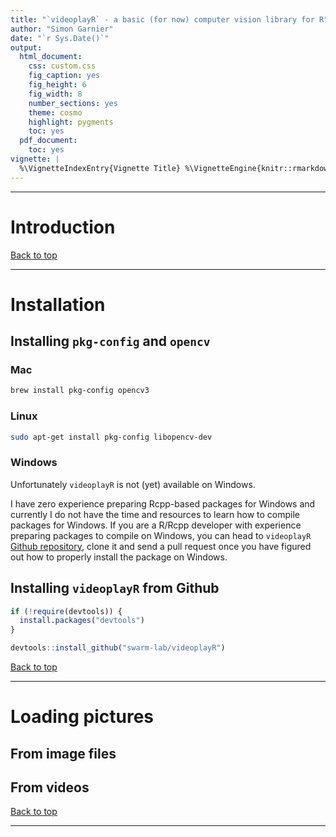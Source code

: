 ```yaml
---
title: "`videoplayR` - a basic (for now) computer vision library for R"
author: "Simon Garnier"
date: "`r Sys.Date()`"
output:
  html_document:
    css: custom.css
    fig_caption: yes
    fig_height: 6
    fig_width: 8
    number_sections: yes
    theme: cosmo
    highlight: pygments
    toc: yes
  pdf_document:
    toc: yes
vignette: |
  %\VignetteIndexEntry{Vignette Title} %\VignetteEngine{knitr::rmarkdown} %\VignetteEncoding{UTF-8}
---
```


---

# Introduction

[Back to top]("#")

---

# Installation

## Installing `pkg-config` and `opencv`

### Mac

```bash
brew install pkg-config opencv3
```

### Linux 

```bash
sudo apt-get install pkg-config libopencv-dev
```

### Windows

Unfortunately `videoplayR` is not (yet) available on Windows. 

I have zero experience preparing Rcpp-based packages for Windows and currently I 
do not have the time and resources to learn how to compile packages for Windows. 
If you are a R/Rcpp developer with experience preparing packages to compile on 
Windows, you can head to `videoplayR` [Github repository](https://github.com/swarm-lab/videoplayR), 
clone it and send a pull request once you have figured out how to properly 
install the package on Windows. 

## Installing `videoplayR` from Github

```r
if (!require(devtools)) {
  install.packages("devtools")
}

devtools::install_github("swarm-lab/videoplayR")
```

[Back to top]("#")

---

# Loading pictures

## From image files

## From videos 

[Back to top]("#")

---



